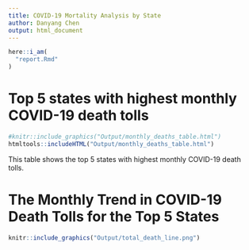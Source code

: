 ```yaml
---
title: COVID-19 Mortality Analysis by State
author: Danyang Chen
output: html_document
---
```


```r
here::i_am(
  "report.Rmd"
)
```

# Top 5 states with highest monthly COVID-19 death tolls
```r
#knitr::include_graphics("Output/monthly_deaths_table.html")
htmltools::includeHTML("Output/monthly_deaths_table.html")
```
This table shows the top 5 states with highest monthly COVID-19 death tolls.

# The Monthly Trend in COVID-19 Death Tolls for the Top 5 States
```r
knitr::include_graphics("Output/total_death_line.png")
```